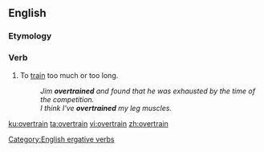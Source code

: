==English==
{{wikipedia|overtraining}}

===Etymology===
{{prefix|over|train|lang=en}}

===Verb===
{{en-verb}}

# {{lb|en|ambitransitive}} To [[train]] too much or too long.
#: ''Jim '''overtrained''' and found that he was exhausted by the time of the competition.''
#: ''I think I've '''overtrained''' my leg muscles.''

[[Category:English ergative verbs]]

[[ku:overtrain]]
[[ta:overtrain]]
[[vi:overtrain]]
[[zh:overtrain]]
